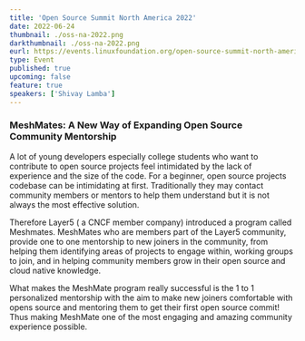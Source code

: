 ```yaml
---
title: 'Open Source Summit North America 2022'
date: 2022-06-24
thumbnail: ./oss-na-2022.png
darkthumbnail: ./oss-na-2022.png
eurl: https://events.linuxfoundation.org/open-source-summit-north-america/
type: Event
published: true
upcoming: false
feature: true
speakers: ['Shivay Lamba']
---
```



<h3>MeshMates: A New Way of Expanding Open Source Community Mentorship</h3>

A lot of young developers especially college students who want to contribute to open source projects feel intimidated by the lack of experience and the size of the code. For a beginner, open source projects codebase can be intimidating at first. Traditionally they may contact community members or mentors to help them understand but it is not always the most effective solution.

Therefore Layer5 ( a CNCF member company) introduced a program called <Link to="/community/meshmates">Meshmates</Link>. MeshMates who are members part of the Layer5 community, provide one to one mentorship to new joiners in the community, from helping them identifying areas of projects to engage within, working groups to join, and in helping community members grow in their open source and cloud native knowledge.

<p>
What makes the MeshMate program really successful is the 1 to 1 personalized mentorship with the aim to make new joiners comfortable with opens source and mentoring them to get their first open source commit! Thus making MeshMate one of the most engaging and amazing community experience possible.

</p>
